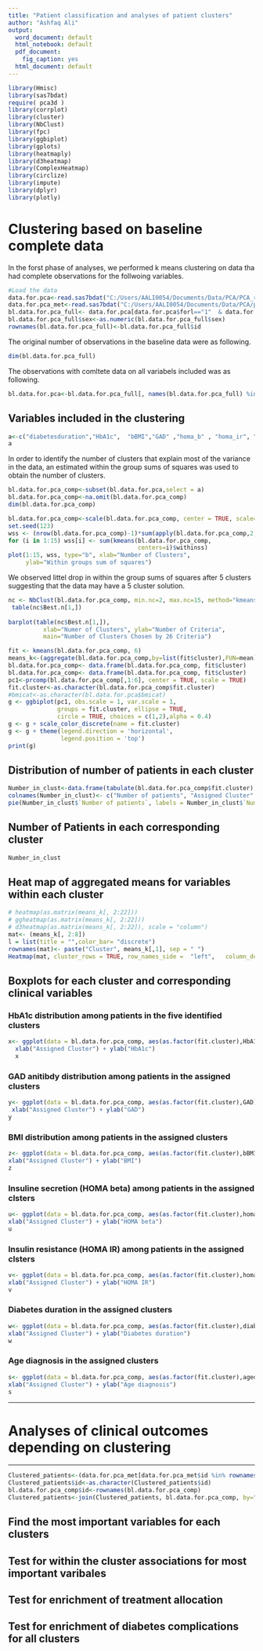 ---
title: "Patient classification and analyses of patient clusters"
author: "Ashfaq Ali"
output:
  word_document: default
  html_notebook: default
  pdf_document:
    fig_caption: yes
  html_document: default
---

```{r, include=FALSE}
library(Hmisc)
library(sas7bdat)
require( pca3d )
library(corrplot)
library(cluster)
library(NbClust)
library(fpc)
library(ggbiplot)
library(gplots)
library(heatmaply)
library(d3heatmap)
library(ComplexHeatmap)
library(circlize)
library(impute)
library(dplyr)
library(plotly)
```

# Clustering based on baseline complete data

In the forst phase of analyses, we performed k means clustering on data tha had complete observations for the follwoing variables. 

```{r, echo= FALSE}
#Load the data
data.for.pca<-read.sas7bdat("C:/Users/AALI0054/Documents/Data/PCA/PCA_report/Followup_clust/pcabf.sas7bdat")
data.for.pca_met<-read.sas7bdat("C:/Users/AALI0054/Documents/Data/PCA/pcamed.sas7bdat")
bl.data.for.pca_full<- data.for.pca[data.for.pca$forl=="1"  & data.for.pca$type== "base" , ]
bl.data.for.pca_full$sex<-as.numeric(bl.data.for.pca_full$sex)
rownames(bl.data.for.pca_full)<-bl.data.for.pca_full$id

```

The original number of observations in the baseline data were as following. 

```{r, echo=FALSE}
dim(bl.data.for.pca_full)
```

The observations with comltete data on all variabels included was as following.

```{r, echo=FALSE}
bl.data.for.pca<-bl.data.for.pca_full[, names(bl.data.for.pca_full) %in% c( "id","agedeb","diabetesduration","HbA1c",  "bBMI","GAD" ,"homa_b" , "homa_ir", "agein")]


```

## Variables included in the clustering
```{r, echo=FALSE}
a<-c("diabetesduration","HbA1c",  "bBMI","GAD" ,"homa_b" , "homa_ir", "agedeb")
a
```


In order to identify the number of clusters that explain most of the variance in the data, an estimated within the group sums of squares was used to obtain the number of clusters. 

```{r, echo=FALSE, fig.cap="within groups sums of squares vs. the number of clusters extracted. The sharp decreases from 1 to 4 clusters (with little decrease after) suggest a 5-cluster solution.", fig.height=4, message=FALSE, fig1,fig.width=6}


bl.data.for.pca_comp<-subset(bl.data.for.pca,select = a)
bl.data.for.pca_comp<-na.omit(bl.data.for.pca_comp)
dim(bl.data.for.pca_comp)

bl.data.for.pca_comp<-scale(bl.data.for.pca_comp, center = TRUE, scale=TRUE)
set.seed(123)
wss <- (nrow(bl.data.for.pca_comp)-1)*sum(apply(bl.data.for.pca_comp,2,var))
for (i in 1:15) wss[i] <- sum(kmeans(bl.data.for.pca_comp, 
                                     centers=i)$withinss)
plot(1:15, wss, type="b", xlab="Number of Clusters",
     ylab="Within groups sum of squares")
```


We observed littel drop in within the group sums of squares after 5 clusters suggesting that the data may have a 5 cluster solution.

```{r}
nc <- NbClust(bl.data.for.pca_comp, min.nc=2, max.nc=15, method="kmeans")
 table(nc$Best.n[1,])
 
barplot(table(nc$Best.n[1,]),
          xlab="Numer of Clusters", ylab="Number of Criteria",
          main="Number of Clusters Chosen by 26 Criteria")
```


```{r,fig2, fig.height= 10, fig.width=8,echo=FALSE,message=FALSE}
fit <- kmeans(bl.data.for.pca_comp, 6)
means_k<-(aggregate(bl.data.for.pca_comp,by=list(fit$cluster),FUN=mean))
bl.data.for.pca_comp<- data.frame(bl.data.for.pca_comp, fit$cluster)
bl.data.for.pca_comp<- data.frame(bl.data.for.pca_comp, fit$cluster)
pc1<-prcomp(bl.data.for.pca_comp[,1:6], center = TRUE, scale = TRUE)
fit.cluster<-as.character(bl.data.for.pca_comp$fit.cluster)
#bmicat<-as.character(bl.data.for.pca$bmicat)
g <- ggbiplot(pc1, obs.scale = 1, var.scale = 1, 
              groups = fit.cluster, ellipse = TRUE, 
              circle = TRUE, choices = c(1,2),alpha = 0.4)
g <- g + scale_color_discrete(name = fit.cluster)
g <- g + theme(legend.direction = 'horizontal', 
               legend.position = 'top')
print(g)
```

## Distribution of number of patients in each cluster

```{r, echo =FALSE, fig3,fig.width=6,fig.height=4,echo=FALSE,message=FALSE,include=TRUE}
Number_in_clust<-data.frame(tabulate(bl.data.for.pca_comp$fit.cluster), c("1", "2", "3", "4","5", "6"))
colnames(Number_in_clust)<- c("Number of patients", "Assigned Cluster" )
pie(Number_in_clust$`Number of patients`, labels = Number_in_clust$`Number of patients`)
```

## Number of Patients in each corresponding cluster

```{r,echo =FALSE}
Number_in_clust
```


## Heat map of aggregated means for variables within each cluster

```{r,echo =FALSE,fig4,fig.width=6,fig.height=4,echo=FALSE,message=FALSE,include=TRUE}
# heatmap(as.matrix(means_k[, 2:22]))
# ggheatmap(as.matrix(means_k[, 2:22]))
# d3heatmap(as.matrix(means_k[, 2:22]), scale = "column")
mat<- (means_k[, 2:8])
l = list(title = "",color_bar= "discrete")
rownames(mat)<- paste("Cluster", means_k[,1], sep = " ")
Heatmap(mat, cluster_rows = TRUE, row_names_side =  "left",   column_dend_reorder = TRUE, heatmap_legend_param = l)
```


## Boxplots for each cluster and corresponding clinical variables

### HbA1c distribution among patients in the five identified clusters

```{r}
x<- ggplot(data = bl.data.for.pca_comp, aes(as.factor(fit.cluster),HbA1c))+geom_boxplot()+
  xlab("Assigned Cluster") + ylab("HbA1c")
  x
```

### GAD anitibdy distribution among patients in the assigned clusters

```{r}
y<- ggplot(data = bl.data.for.pca_comp, aes(as.factor(fit.cluster),GAD))+geom_boxplot()+
 xlab("Assigned Cluster") + ylab("GAD")
y
```

### BMI distribution among patients in the assigned clusters

```{r}
z<- ggplot(data = bl.data.for.pca_comp, aes(as.factor(fit.cluster),bBMI))+geom_boxplot()+
xlab("Assigned Cluster") + ylab("BMI")
z
```

### Insuline secretion (HOMA beta) among patients in the assigned clsters

```{r}
u<- ggplot(data = bl.data.for.pca_comp, aes(as.factor(fit.cluster),homa_b))+geom_boxplot()+
xlab("Assigned Cluster") + ylab("HOMA beta")
u
```

### Insulin resistance (HOMA IR) among patients in the assigned clsters

```{r}
v<- ggplot(data = bl.data.for.pca_comp, aes(as.factor(fit.cluster),homa_ir))+geom_boxplot()+
xlab("Assigned Cluster") + ylab("HOMA IR")
v

```

### Diabetes duration in the assigned clusters
```{r}
w<- ggplot(data = bl.data.for.pca_comp, aes(as.factor(fit.cluster),diabetesduration))+geom_boxplot()+
xlab("Assigned Cluster") + ylab("Diabetes duration")
w
```

### Age diagnosis in the assigned clusters 

```{r}
s<- ggplot(data = bl.data.for.pca_comp, aes(as.factor(fit.cluster),agedeb))+geom_boxplot()+
xlab("Assigned Cluster") + ylab("Age diagnosis")
s
```
________________________________________

# Analyses of clinical outcomes depending on clustering
_______________________________


```{r, echo = FALSE}
Clustered_patients<-(data.for.pca_met[data.for.pca_met$id %in% rownames(bl.data.for.pca_comp), ])
Clustered_patients$id<-as.character(Clustered_patients$id)
bl.data.for.pca_comp$id<-rownames(bl.data.for.pca_comp)
Clustered_patients<-join(Clustered_patients, bl.data.for.pca_comp, by="id")


```



## Find the most important variables for each clusters


## Test for within the cluster associations for most important varibales

## Test for enrichment of treatment allocation 

## Test for enrichment of diabetes complications for all clusters
